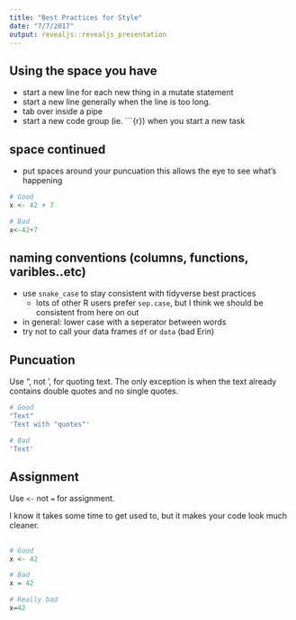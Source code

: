 ```yaml
---
title: "Best Practices for Style"
date: "7/7/2017"
output: revealjs::revealjs_presentation
---
```


## Using the space you have
- start a new line for each new thing in a mutate statement
- start a new line generally when the line is too long. 
- tab over inside a pipe
- start a new code group (ie. ```{r}) when you start a new task

## space continued
- put spaces around your puncuation this allows the eye to see what's happening

```r
# Good 
x <- 42 + 7

# Bad
x<-42+7
```


## naming conventions (columns, functions, varibles..etc)
- use `snake_case` to stay consistent with tidyverse best practices
  - lots of other R users prefer `sep.case`, but I think we should be consistent from here on out
- in general: lower case with a seperator between words
- try not to call your data frames `df` or `data` (bad Erin)

## Puncuation

Use ", not ', for quoting text. The only exception is when the text already contains double quotes and no single quotes.

```r
# Good
"Text"
'Text with "quotes"'

# Bad
'Text'
```
  
## Assignment

Use `<-` not `=` for assignment. 

I know it takes some time to get used to, but it makes your code look much cleaner. 

## 

```r
# Good
x <- 42

# Bad
x = 42

# Really bad
x=42
```

